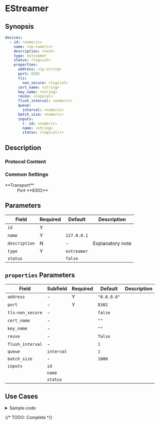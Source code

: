 # EStreamer

## Synopsis

```yaml
devices:
  - id: <numeric>
    name: <ip-numeric>
    description: <text>
    type: estreamer
    status: <logical>
    properties:
      address: <ip-string>
      port: 8302
      tls:
        non_secure: <logical>
      cert_name: <string>
      key_name: <string>
      reuse: <logical>
      flush_interval: <numeric>
      queue:
        interval: <numeric>
      batch_size: <numeric>
      inputs:
        (- id: <numeric>
        name: <string>
        status: <logical>)+
```

## Description

### Protocol Content

### Common Settings

<dl>
  <dt>**Transport**</dt>
  <dd>Port **8302**</dd>
</dl>

## Parameters

|Field|Required|Default|Description|
|---|---|---|---|
|`id`|Y|||
|`name`|Y|`127.0.0.1`||
|`description`|N|-|Explanatory note|
|`type`|Y|`estreamer`||
|`status`||`false`||

## `properties` Parameters

|Field|Subfield|Required|Default|Description|
|---|---|---|---|---|
|`address`|-|Y|`"0.0.0.0"`||
|`port`|-|Y|`8302`||
|`tls:non_secure`|-||`false`||
|`cert_name`|-||`""`||
|`key_name`|-||`""`||
|`reuse`|-||`false`||
|`flush_interval`|-||`1`||
|`queue`|`interval`||`1`||
|`batch_size`|-||`1000`||
|`inputs`|`id`||||
||`name`||||
||`status`||||

## Use Cases

<details>
<summary>Sample code</summary>
```yaml
```
</details>

{/* TODO: Complete */}